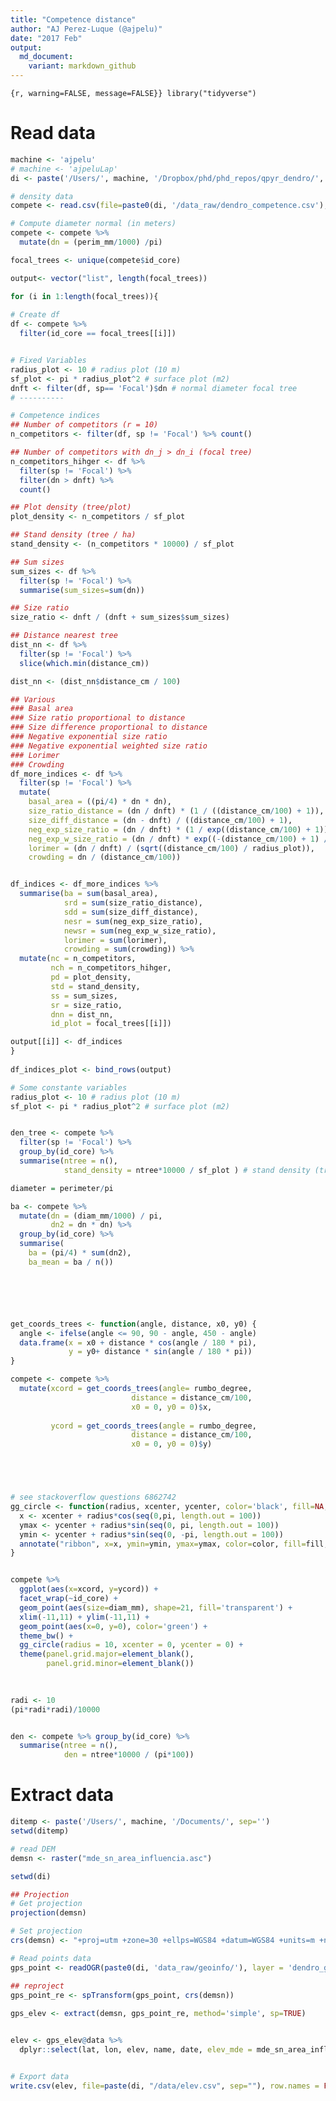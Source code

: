 ```yaml
---
title: "Competence distance"
author: "AJ Perez-Luque (@ajpelu)"
date: "2017 Feb"
output:  
  md_document:
    variant: markdown_github
---
```


```{r, warning=FALSE, message=FALSE}}
library("tidyverse")
```


# Read data 
```r
machine <- 'ajpelu'
# machine <- 'ajpeluLap'
di <- paste('/Users/', machine, '/Dropbox/phd/phd_repos/qpyr_dendro/', sep='')

# density data 
compete <- read.csv(file=paste0(di, '/data_raw/dendro_competence.csv'), header=TRUE, sep=',')
```


```r
# Compute diameter normal (in meters)
compete <- compete %>% 
  mutate(dn = (perim_mm/1000) /pi) 
```


```r
focal_trees <- unique(compete$id_core)

output<- vector("list", length(focal_trees))

for (i in 1:length(focal_trees)){ 
  
# Create df   
df <- compete %>% 
  filter(id_core == focal_trees[[i]])


# Fixed Variables 
radius_plot <- 10 # radius plot (10 m)
sf_plot <- pi * radius_plot^2 # surface plot (m2)
dnft <- filter(df, sp== 'Focal')$dn # normal diameter focal tree    
# ----------

# Competence indices 
## Number of competitors (r = 10)
n_competitors <- filter(df, sp != 'Focal') %>% count()

## Number of competitors with dn_j > dn_i (focal tree)
n_competitors_hihger <- df %>%
  filter(sp != 'Focal') %>%
  filter(dn > dnft) %>% 
  count()

## Plot density (tree/plot)
plot_density <- n_competitors / sf_plot

## Stand density (tree / ha) 
stand_density <- (n_competitors * 10000) / sf_plot

## Sum sizes 
sum_sizes <- df %>% 
  filter(sp != 'Focal') %>%
  summarise(sum_sizes=sum(dn))

## Size ratio 
size_ratio <- dnft / (dnft + sum_sizes$sum_sizes)

## Distance nearest tree
dist_nn <- df %>% 
  filter(sp != 'Focal') %>% 
  slice(which.min(distance_cm))

dist_nn <- (dist_nn$distance_cm / 100)

## Various 
### Basal area
### Size ratio proportional to distance 
### Size difference proportional to distance 
### Negative exponential size ratio
### Negative exponential weighted size ratio
### Lorimer 
### Crowding 
df_more_indices <- df %>%
  filter(sp != 'Focal') %>%
  mutate(
    basal_area = ((pi/4) * dn * dn), 
    size_ratio_distance = (dn / dnft) * (1 / ((distance_cm/100) + 1)),
    size_diff_distance = (dn - dnft) / ((distance_cm/100) + 1),
    neg_exp_size_ratio = (dn / dnft) * (1 / exp((distance_cm/100) + 1)),
    neg_exp_w_size_ratio = (dn / dnft) * exp((-(distance_cm/100) + 1) / (dn + dnft)),
    lorimer = (dn / dnft) / (sqrt((distance_cm/100) / radius_plot)),
    crowding = dn / (distance_cm/100))


df_indices <- df_more_indices %>% 
  summarise(ba = sum(basal_area),
            srd = sum(size_ratio_distance),
            sdd = sum(size_diff_distance),
            nesr = sum(neg_exp_size_ratio),
            newsr = sum(neg_exp_w_size_ratio),
            lorimer = sum(lorimer),
            crowding = sum(crowding)) %>% 
  mutate(nc = n_competitors,
         nch = n_competitors_hihger,
         pd = plot_density,
         std = stand_density,
         ss = sum_sizes,
         sr = size_ratio,
         dnn = dist_nn, 
         id_plot = focal_trees[[i]])

output[[i]] <- df_indices 
}          
         
df_indices_plot <- bind_rows(output)
```






```r
# Some constante variables 
radius_plot <- 10 # radius plot (10 m)
sf_plot <- pi * radius_plot^2 # surface plot (m2)


den_tree <- compete %>% 
  filter(sp != 'Focal') %>% 
  group_by(id_core) %>% 
  summarise(ntree = n(), 
            stand_density = ntree*10000 / sf_plot ) # stand density (tree / ha)

diameter = perimeter/pi 

ba <- compete %>% 
  mutate(dn = (diam_mm/1000) / pi, 
         dn2 = dn * dn) %>% 
  group_by(id_core) %>% 
  summarise(
    ba = (pi/4) * sum(dn2),
    ba_mean = ba / n())






get_coords_trees <- function(angle, distance, x0, y0) {
  angle <- ifelse(angle <= 90, 90 - angle, 450 - angle)
  data.frame(x = x0 + distance * cos(angle / 180 * pi),
             y = y0+ distance * sin(angle / 180 * pi))
}

compete <- compete %>% 
  mutate(xcord = get_coords_trees(angle= rumbo_degree, 
                           distance = distance_cm/100,
                           x0 = 0, y0 = 0)$x,
         
         ycord = get_coords_trees(angle = rumbo_degree, 
                           distance = distance_cm/100,
                           x0 = 0, y0 = 0)$y)






```

```r
# see stackoverflow questions 6862742
gg_circle <- function(radius, xcenter, ycenter, color='black', fill=NA, ...){
  x <- xcenter + radius*cos(seq(0,pi, length.out = 100))
  ymax <- ycenter + radius*sin(seq(0, pi, length.out = 100))
  ymin <- ycenter + radius*sin(seq(0, -pi, length.out = 100))
  annotate("ribbon", x=x, ymin=ymin, ymax=ymax, color=color, fill=fill, ...)
}


compete %>%  
  ggplot(aes(x=xcord, y=ycord)) + 
  facet_wrap(~id_core) + 
  geom_point(aes(size=diam_mm), shape=21, fill='transparent') + 
  xlim(-11,11) + ylim(-11,11) + 
  geom_point(aes(x=0, y=0), color='green') +
  theme_bw() +
  gg_circle(radius = 10, xcenter = 0, ycenter = 0) +
  theme(panel.grid.major=element_blank(), 
        panel.grid.minor=element_blank()) 
  
  

radi <- 10 
(pi*radi*radi)/10000



```


```r

den <- compete %>% group_by(id_core) %>% 
  summarise(ntree = n(),
            den = ntree*10000 / (pi*100))


```





# Extract data
```r
ditemp <- paste('/Users/', machine, '/Documents/', sep='')
setwd(ditemp)

# read DEM 
demsn <- raster("mde_sn_area_influencia.asc")

setwd(di)

## Projection 
# Get projection
projection(demsn)

# Set projection
crs(demsn) <- "+proj=utm +zone=30 +ellps=WGS84 +datum=WGS84 +units=m +no_defs"

# Read points data 
gps_point <- readOGR(paste0(di, 'data_raw/geoinfo/'), layer = 'dendro_garmin', verbose = FALSE) 

## reproject 
gps_point_re <- spTransform(gps_point, crs(demsn))
 
gps_elev <- extract(demsn, gps_point_re, method='simple', sp=TRUE)


elev <- gps_elev@data %>% 
  dplyr::select(lat, lon, elev, name, date, elev_mde = mde_sn_area_influencia) 


# Export data
write.csv(elev, file=paste(di, "/data/elev.csv", sep=""), row.names = FALSE)
```
